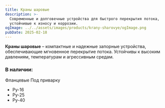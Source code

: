 ```yaml
---
title: Краны шаровые
description: >-
  Современные и долговечные устройства для быстрого перекрытия потока,
  устойчивые к износу и коррозии.
ogImage: ../../assets/images/products/krany-sharovye/ogImage.png
pubDate: 2025-02-18
---
```

**Краны шаровые** – компактные и надежные запорные устройства, обеспечивающие мгновенное перекрытие потока. Устойчивы к высоким давлениям, температурам и агрессивным средам.

### **В наличии:**

<GridInfo>
  <BlockInfo>
    Фланцевые
  </BlockInfo>

  <BlockInfo>
    Под приварку
  </BlockInfo>
</GridInfo>

* Ру-16
* Ру-25
* Ру-40
